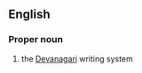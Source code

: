 ==English==

===Proper noun===
{{en-proper noun}}
# {{lb|en|nonstandard}}  the [[Devanagari]] writing system